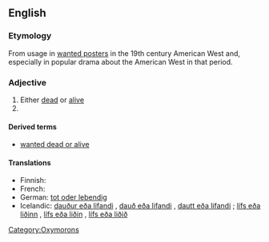 {{rft}}
==English==
{{wikipedia|dab=Dead or Alive}}

===Etymology===
From usage in [[wanted poster]]s in the 19th century American West and, especially in popular drama about the American West in that period.

===Adjective===
{{en-adj|pos=[[dead]] or [[alive]]|-}}

# Either [[dead]] or [[alive]]
# {{non-gloss definition|Used to indicate someone is being sought for some kind of punishment or reprimand, and that (s)he may be killed in the process of finding, as if this was reasonable punishment}}

====Derived terms====
* [[wanted dead or alive]]

====Translations====
{{trans-top|wanted poster term}}
* Finnish: {{t|fi|elävänä|alt=elävänä tai kuolleena}}
* French: {{t-|fr|mort ou vif}}
* German: [[tot oder lebendig]]
* Icelandic: [[dauður eða lifandi]] {{m}}, [[dauð eða lifandi]] {{f}}, [[dautt eða lifandi]] {{n}}; [[lífs eða liðinn]] {{m}}, [[lífs eða liðin]] {{f}}, [[lífs eða liðið]] {{n}}
{{bottom}}

[[Category:Oxymorons]]